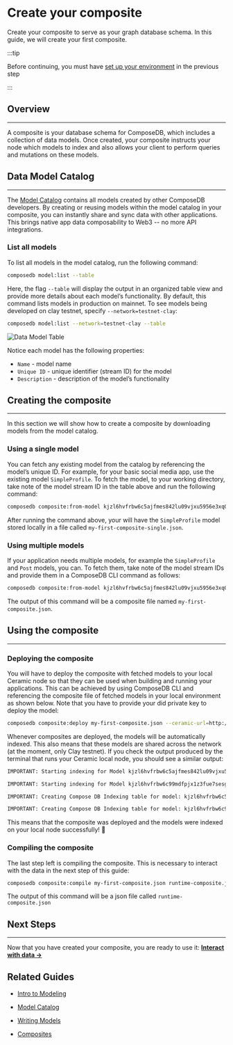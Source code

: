 # Create your composite

<head>
  <meta name="robots" content="noindex" />
  <meta name="googlebot" content="noindex" />
</head>

Create your composite to serve as your graph database schema. In this guide, we will create your first composite.

:::tip

Before continuing, you must have [set up your environment](./set-up-your-environment.mdx) in the previous step

:::

## Overview
---

A composite is your database schema for ComposeDB, which includes a collection of data models. Once created, your composite instructs your node which models to index and also allows your client to perform queries and mutations on these models.

## Data Model Catalog
---

The [Model Catalog](./guides/data-modeling/model-catalog.mdx) contains all models created by other ComposeDB developers. By creating or reusing models within the model catalog in your composite, you can instantly share and sync data with other applications. This brings native app data composability to Web3 -- no more API integrations.

### List all models
To list all models in the model catalog, run the following command:

```bash
composedb model:list --table
```

Here, the flag `--table` will display the output in an organized table view and provide more details about each model’s functionality.  By default, this command lists models in production on mainnet.  To see models being developed on clay testnet, specify `--network=testnet-clay`:

```bash
composedb model:list --network=testnet-clay --table
```

![Data Model Table](/img/data-model-table.png)

Notice each model has the following properties:

- `Name` - model name
- `Unique ID` - unique identifier (stream ID) for the model
- `Description` - description of the model’s functionality

## Creating the composite
---

In this section we will show how to create a composite by downloading models from the model catalog.

### Using a single model

You can fetch any existing model from the catalog by referencing the model’s unique ID. For example, for your basic social media app, use the existing model `SimpleProfile`. To fetch the model, to your working directory, take note of the model stream ID in the table above and run the following command:

```bash
composedb composite:from-model kjzl6hvfrbw6c5ajfmes842lu09vjxu5956e3xq0xk12gp2jcf9s90cagt2god9 --ceramic-url=http://localhost:7007 --output=my-first-composite-single.json
```

After running the command above, your will have the `SimpleProfile` model stored locally in a file called `my-first-composite-single.json`.

### Using multiple models

If your application needs multiple models, for example the `SimpleProfile` and `Post` models, you can. To fetch them, take note of the model stream IDs and provide them in a ComposeDB CLI command as follows:

```bash
composedb composite:from-model kjzl6hvfrbw6c5ajfmes842lu09vjxu5956e3xq0xk12gp2jcf9s90cagt2god9 kjzl6hvfrbw6c99mdfpjx1z3fue7sesgua6gsl1vu97229lq56344zu9bawnf96 --ceramic-url=http://localhost:7007 --output=my-first-composite.json
```

The output of this command will be a composite file named `my-first-composite.json`.

## Using the composite
---
### Deploying the composite

You will have to deploy the composite with fetched models to your local Ceramic node so that they can be used when building and running your applications. This can be achieved by using ComposeDB CLI and referencing the composite file of fetched models in your local environment as shown below. Note that you have to provide your did private key to deploy the model:

```bash
composedb composite:deploy my-first-composite.json --ceramic-url=http://localhost:7007 --did-private-key=your_private_key
```

Whenever composites are deployed, the models will be automatically indexed. This also means that these models are shared across the network (at the moment, only Clay testnet). If you check the output produced by the terminal that runs your Ceramic local node, you should see a similar output:

```bash
IMPORTANT: Starting indexing for Model kjzl6hvfrbw6c5ajfmes842lu09vjxu5956e3xq0xk12gp2jcf9s90cagt2god9

IMPORTANT: Starting indexing for Model kjzl6hvfrbw6c99mdfpjx1z3fue7sesgua6gsl1vu97229lq56344zu9bawnf96

IMPORTANT: Creating Compose DB Indexing table for model: kjzl6hvfrbw6c5ajfmes842lu09vjxu5956e3xq0xk12gp2jcf9s90cagt2god9

IMPORTANT: Creating Compose DB Indexing table for model: kjzl6hvfrbw6c99mdfpjx1z3fue7sesgua6gsl1vu97229lq56344zu9bawnf96
```

This means that the composite was deployed and the models were indexed on your local node successfully! 🎉

### Compiling the composite

The last step left is compiling the composite. This is necessary to interact with the data in the next step of this guide:

```bash
composedb composite:compile my-first-composite.json runtime-composite.json
```

The output of this command will be a json file called `runtime-composite.json`

## Next Steps
---
Now that you have created your composite, you are ready to use it: **[Interact with data →](./interact-with-data.mdx)**

## Related Guides

- [Intro to Modeling](./guides/data-modeling/data-modeling.mdx)

- [Model Catalog](./guides/data-modeling/model-catalog.mdx)

- [Writing Models](./guides/data-modeling/writing-models.mdx)

- [Composites](./guides/data-modeling/composites.mdx)
